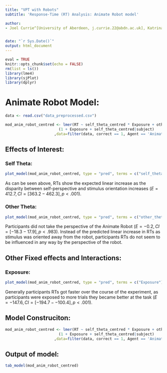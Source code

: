 ```yaml
---
title: "VPT with Robots"
subtitle: 'Response-Time (RT) Analysis: Animate Robot model'

author: 
- Joel Currie^[University of Aberdeen, j.currie.22@abdn.ac.uk], Katrina Louise McDonough^[University of East Anglia], Agnieszka Wykowska^[Istituto Italiano di Tecnologia], Maria Elena Giannaccini^[University of Aberdeen], Patric Bach^[University of Aberdeen]


date: "`r Sys.Date()`"
output: html_document
---
```


```r
eval = TRUE
knitr::opts_chunk$set(echo = FALSE)
rm(list = ls())
library(lme4)
library(sjPlot)
library(dplyr)
```


# Animate Robot Model:

```r
data <- read.csv("data_preprocessed.csv")

mod_anim_robot_centred <- lmer(RT ~ self_theta_centred * Exposure + other_theta_centred * Exposure + 
                        (1 + Exposure + self_theta_centred|subject) 
                      ,data=filter(data, correct == 1, Agent == 'Animate Robot'), control = lmerControl(optimizer = "bobyqa"))
```
## Effects of Interest:
### Self Theta:

```r
plot_model(mod_anim_robot_centred, type = "pred", terms = c("self_theta_centred"))
```

As can be seen above, RTs  show the expected linear increase as the disparity between self-perspective and stimulus orientation increases ($E = 412.7, CI = [363.2 - 462.3], p < .001$).

### Other Theta:

```r
plot_model(mod_anim_robot_centred, type = "pred", terms = c("other_theta_centred"))
```

Participants did not take the perspective of the Animate Robot ($E = -0.2, CI = [-18.3 - 17.9], p < .983$). Instead of the predicted linear increase in RTs as stimulus was oriented away from the robot, participants RTs do not seem to be influenced in any way by the perspective of the robot.

## Other Fixed effects and Interactions:
### Exposure:

```r
plot_model(mod_anim_robot_centred, type = "pred", terms = c("Exposure"))
```

Generally participants RTs got faster over the course of the experiment, as participants were exposed to more trials they became better at the task ($E = -147.6, CI = [-194.7 - -100.4], p < .001$).  


## Model Construciton:
```r
mod_anim_robot_centred <- lmer(RT ~ self_theta_centred * Exposure + other_theta_centred * Exposure + 
                        (1 + Exposure + self_theta_centred|subject) 
                      ,data=filter(data, correct == 1, Agent == 'Animate Robot'), control = lmerControl(optimizer = "bobyqa"))
```

## Output of model:
```r
tab_model(mod_anim_robot_centred)
```





